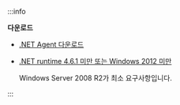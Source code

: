 :::info

**다운로드**

* [.NET Agent 다운로드](https://repo.whatap.io/windows/whatap_dotnet.exe)

* [.NET runtime 4.6.1 미만 또는 Windows 2012 미만](https://repo.whatap.io/windows/whatap_dotnet_450.exe)

  Windows Server 2008 R2가 최소 요구사항입니다.

:::